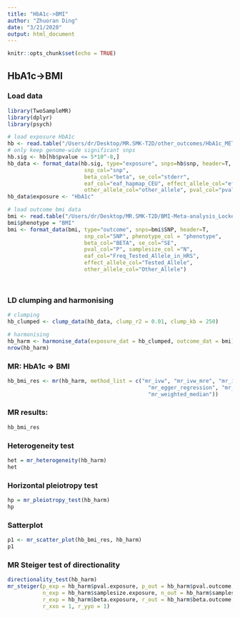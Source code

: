 ```yaml
---
title: "HbA1c->BMI"
author: "Zhuoran Ding"
date: "3/21/2020"
output: html_document
---
```


```r
knitr::opts_chunk$set(echo = TRUE)
```

## HbA1c->BMI
### Load data
```r
library(TwoSampleMR)
library(dplyr)
library(psych)

# load exposure HbA1c
hb <- read.table("/Users/dr/Desktop/MR.SMK-T2D/other_outcomes/HbA1c_METAL_European.txt", header=T)
# only keep genome-wide significant snps
hb.sig <- hb[hb$pvalue <= 5*10^-8,]
hb_data <- format_data(hb.sig, type="exposure", snps=hb$snp, header=T, 
                        snp_col="snp",
                        beta_col="beta", se_col="stderr",
                        eaf_col="eaf_hapmap_CEU", effect_allele_col="effect_allele",
                        other_allele_col="other_allele", pval_col="pvalue")
hb_data$exposure <- "HbA1c"

# load outcome bmi data
bmi <- read.table("/Users/dr/Desktop/MR.SMK-T2D/BMI-Meta-analysis_Locke_et_al+UKBiobank_2018_UPDATED.txt", header=T)
bmi$phenotype = "BMI"
bmi <- format_data(bmi, type="outcome", snps=bmi$SNP, header=T,
                        snp_col="SNP", phenotype_col = "phenotype",
                        beta_col="BETA", se_col="SE",
                        pval_col="P", samplesize_col ="N",
                        eaf_col="Freq_Tested_Allele_in_HRS",
                        effect_allele_col="Tested_Allele",
                        other_allele_col="Other_Allele")




```


### LD clumping and harmonising
```r
# clumping
hb_clumped <- clump_data(hb_data, clump_r2 = 0.01, clump_kb = 250)

# harmonising
hb_harm <- harmonise_data(exposure_dat = hb_clumped, outcome_dat = bmi)
nrow(hb_harm)
```

### MR: HbA1c => BMI
```r
hb_bmi_res <- mr(hb_harm, method_list = c("mr_ivw", "mr_ivw_mre", "mr_ivw_fe", 
                                            "mr_egger_regression", "mr_egger_regression_bootstrap",
                                            "mr_weighted_median"))
```


### MR results:
```r
hb_bmi_res
```


### Heterogeneity test
```r
het = mr_heterogeneity(hb_harm)
het
```


### Horizontal pleiotropy test
```r
hp = mr_pleiotropy_test(hb_harm)
hp
```

### Satterplot
```r
p1 <- mr_scatter_plot(hb_bmi_res, hb_harm)
p1
```


### MR Steiger test of directionality
```r
directionality_test(hb_harm)
mr_steiger(p_exp = hb_harm$pval.exposure, p_out = hb_harm$pval.outcome, 
           n_exp = hb_harm$samplesize.exposure, n_out = hb_harm$samplesize.outcome, 
           r_exp = hb_harm$beta.exposure, r_out = hb_harm$beta.outcome, 
           r_xxo = 1, r_yyo = 1)
```








